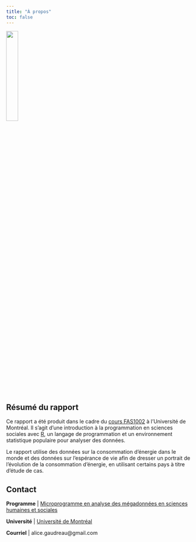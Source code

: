 ```yaml
---
title: "À propos"
toc: false
---
```


![](assets/img/FAS1002.png){fig-align="center" width="25%"}

## Résumé du rapport

Ce rapport a été produit dans le cadre du [cours FAS1002](https://admission.umontreal.ca/cours-et-horaires/cours/fas-1002/) à l'Université de Montréal. ll s'agit d'une introduction à la programmation en sciences sociales avec [R](https://www.r-project.org/), un langage de programmation et un environnement statistique populaire pour analyser des données.

Le rapport utilise des données sur la consommation d'énergie dans le monde et des données sur l'espérance de vie afin de dresser un portrait de l'évolution de la consommation d'énergie, en utilisant certains pays à titre d'étude de cas.

<aside>

</aside>

## Contact

**Programme** \| [Microprogramme en analyse des mégadonnées en sciences humaines et sociales](https://admission.umontreal.ca/programmes/microprogramme-de-1er-cycle-en-analyse-des-megadonnees-en-sciences-humaines-et-sociales/structure-du-programme/)

**Université** \| [Université de Montréal](https://umontreal.ca)

**Courriel** \| alice.gaudreau\@gmail.com
